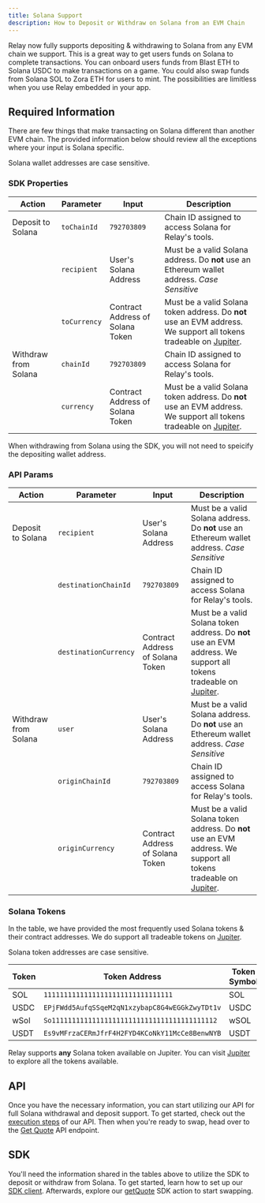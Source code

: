 ```yaml
---
title: Solana Support
description: How to Deposit or Withdraw on Solana from an EVM Chain
---
```


Relay now fully supports depositing & withdrawing to Solana from any EVM chain we support. This is a great way to 
get users funds on Solana to complete transactions. You can onboard users funds from Blast ETH 
to Solana USDC to make transactions on a game. You could also swap funds from Solana SOL to Zora ETH for users to mint.
The possibilities are limitless when you use Relay embedded in your app.

## Required Information

There are few things that make transacting on Solana different than another EVM chain. The provided information 
below should review all the exceptions where your input is Solana specific.

<Warning>Solana wallet addresses are case sensitive. </Warning>

### SDK Properties

| Action   | Parameter     | Input                    | Description                                                                                      |
|----------|---------------|--------------------------|--------------------------------------------------------------------------------------------------|
| Deposit to Solana  | `toChainId`     | `792703809`              | Chain ID assigned to access Solana for Relay's tools.                                             |
|          | `recipient`   | User's Solana Address     | Must be a valid Solana address. Do **not** use an Ethereum wallet address. *Case Sensitive*    |
|          | `toCurrency`  | Contract Address of Solana Token | Must be a valid Solana token address. Do **not** use an EVM address. We support all tokens tradeable on [Jupiter](https://jup.ag/). |
| Withdraw from Solana | `chainId`   | `792703809`              | Chain ID assigned to access Solana for Relay's tools.                                             |
|          | `currency`| Contract Address of Solana Token | Must be a valid Solana token address. Do **not** use an EVM address. We support all tokens tradeable on [Jupiter](https://jup.ag/). |

<Info>When withdrawing from Solana using the SDK, you will not need to speicify the depositing wallet address. </Info>

### API Params

| Action  | Parameter            | Input                   | Description                                                                                          |
|---------|----------------------|-------------------------|------------------------------------------------------------------------------------------------------|
| Deposit to Solana | `recipient`         | User's Solana Address    | Must be a valid Solana address. Do **not** use an Ethereum wallet address. *Case Sensitive*                            |
|         | `destinationChainId` | `792703809`              | Chain ID assigned to access Solana for Relay's tools.                                                 |
|         | `destinationCurrency`| Contract Address of Solana Token| Must be a valid Solana token address. Do **not** use an EVM address. We support all tokens tradeable on [Jupiter](https://jup.ag/). |
| Withdraw from Solana| `user`              | User's Solana Address    | Must be a valid Solana address. Do **not** use an Ethereum wallet address. *Case Sensitive*        |
|         | `originChainId`     | `792703809`              | Chain ID assigned to access Solana for Relay's tools.                                                 |
|         | `originCurrency`    | Contract Address of Solana Token| Must be a valid Solana token address. Do **not** use an EVM address. We support all tokens tradeable on [Jupiter](https://jup.ag/). |

### Solana Tokens
In the table, we have provided the most frequently used Solana tokens & their contract addresses. 
We do support all tradeable tokens on [Jupiter](https://jup.ag/).

<Warning>Solana token addresses are case sensitive. </Warning>

| Token | Token Address | Token Symbol | Decimals |
|-------|---------------|--------------|----------| 
| SOL   | `11111111111111111111111111111111` | SOL | 9 |
| USDC  | `EPjFWdd5AufqSSqeM2qN1xzybapC8G4wEGGkZwyTDt1v` | USDC | 6 |
| wSol  | `So11111111111111111111111111111111111111112` | wSOL | 9 |
| USDT  | `Es9vMFrzaCERmJfrF4H2FYD4KCoNkY11McCe8BenwNYB` | USDT | 6 |

<Tip>Relay supports **any** Solana token available on Jupiter. You can visit [Jupiter](https://jup.ag/) to explore all the tokens available.</Tip>

## API

Once you have the necessary information, you can start utilizing our API for full 
Solana withdrawal and deposit support. To get started, 
check out the [execution steps](/references/api/step-execution) of our API. Then 
when you're ready to swap, head over to the [Get Quote](/references/api/get-quote) API endpoint.

## SDK

You'll need the information shared in the tables above to utilize the SDK to deposit or withdraw from Solana.
 To get started, learn how to set up our [SDK client](/references/sdk/getting-started). 
Afterwards, explore our [getQuote](/references/sdk/actions/getQuote) SDK action to start swapping.
